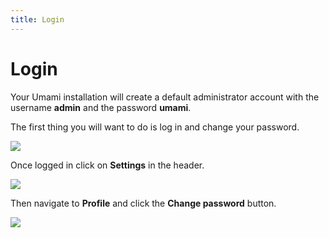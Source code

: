 ```yaml
---
title: Login
---
```


# Login

Your Umami installation will create a default administrator account with the username **admin** and the password **umami**.

The first thing you will want to do is log in and change your password.

<img src="https://content.umami.is/website/images/docs/v1/login.png" />

Once logged in click on **Settings** in the header.

<img src="https://content.umami.is/website/images/docs/v1/header.png" />

Then navigate to **Profile** and click the **Change password** button.

<img src="https://content.umami.is/website/images/docs/v1/change-password.png" />
